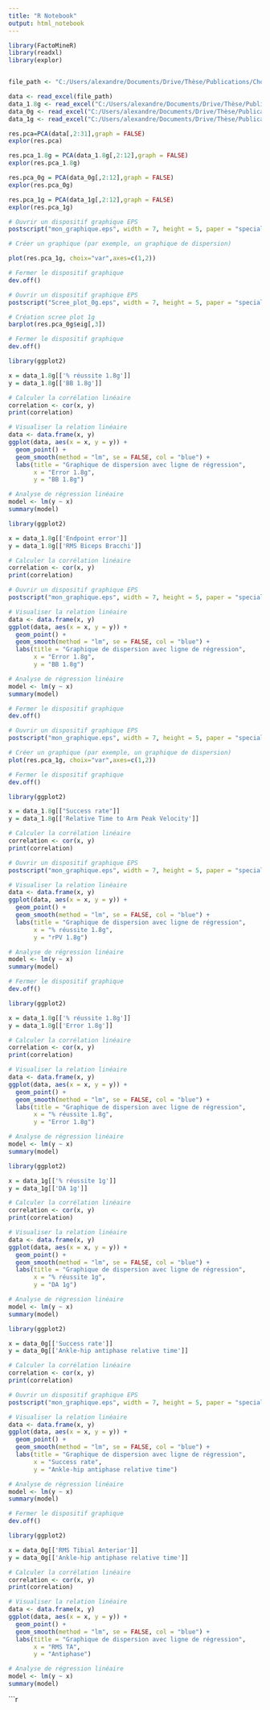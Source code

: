 ---
title: "R Notebook"
output: html_notebook
---



```{r}
library(FactoMineR)
library(readxl)
library(explor)


file_path <- "C:/Users/alexandre/Documents/Drive/Thèse/Publications/Chomienne Sarlegna Sainton Bringoux/Review/ACP/Data_ACP.xlsx"

data <- read_excel(file_path)
data_1.8g <- read_excel("C:/Users/alexandre/Documents/Drive/Thèse/Publications/Chomienne Sarlegna Sainton Bringoux/Review/ACP/Data_ACP_2g.xlsx") 
data_0g <- read_excel("C:/Users/alexandre/Documents/Drive/Thèse/Publications/Chomienne Sarlegna Sainton Bringoux/Review/ACP/Data_ACP_0g.xlsx") 
data_1g <- read_excel("C:/Users/alexandre/Documents/Drive/Thèse/Publications/Chomienne Sarlegna Sainton Bringoux/Review/ACP/Data_ACP_1g.xlsx")
```


```{r}
res.pca=PCA(data[,2:31],graph = FALSE)
explor(res.pca)
```


```{r}
res.pca_1.8g = PCA(data_1.8g[,2:12],graph = FALSE)
explor(res.pca_1.8g)
```


```{r}
res.pca_0g = PCA(data_0g[,2:12],graph = FALSE)
explor(res.pca_0g)
```


```{r}
res.pca_1g = PCA(data_1g[,2:12],graph = FALSE)
explor(res.pca_1g)
```

```{r}
# Ouvrir un dispositif graphique EPS
postscript("mon_graphique.eps", width = 7, height = 5, paper = "special", horizontal = FALSE)

# Créer un graphique (par exemple, un graphique de dispersion)

plot(res.pca_1g, choix="var",axes=c(1,2))

# Fermer le dispositif graphique
dev.off()
```



```{r}
# Ouvrir un dispositif graphique EPS
postscript("Scree_plot_0g.eps", width = 7, height = 5, paper = "special", horizontal = FALSE)

# Création scree plot 1g
barplot(res.pca_0g$eig[,3])

# Fermer le dispositif graphique
dev.off()

```



```{r}
library(ggplot2)

x = data_1.8g[['% réussite 1.8g']]
y = data_1.8g[['BB 1.8g']]

# Calculer la corrélation linéaire
correlation <- cor(x, y)
print(correlation)

# Visualiser la relation linéaire
data <- data.frame(x, y)
ggplot(data, aes(x = x, y = y)) +
  geom_point() +
  geom_smooth(method = "lm", se = FALSE, col = "blue") +
  labs(title = "Graphique de dispersion avec ligne de régression",
       x = "Error 1.8g",
       y = "BB 1.8g")

# Analyse de régression linéaire
model <- lm(y ~ x)
summary(model)
```


```{r}

library(ggplot2)

x = data_1.8g[['Endpoint error']]
y = data_1.8g[['RMS Biceps Bracchi']]

# Calculer la corrélation linéaire
correlation <- cor(x, y)
print(correlation)

# Ouvrir un dispositif graphique EPS
postscript("mon_graphique.eps", width = 7, height = 5, paper = "special", horizontal = FALSE)

# Visualiser la relation linéaire
data <- data.frame(x, y)
ggplot(data, aes(x = x, y = y)) +
  geom_point() +
  geom_smooth(method = "lm", se = FALSE, col = "blue") +
  labs(title = "Graphique de dispersion avec ligne de régression",
       x = "Error 1.8g",
       y = "BB 1.8g")

# Analyse de régression linéaire
model <- lm(y ~ x)
summary(model)

# Fermer le dispositif graphique
dev.off()
```
```{r}
# Ouvrir un dispositif graphique EPS
postscript("mon_graphique.eps", width = 7, height = 5, paper = "special", horizontal = FALSE)

# Créer un graphique (par exemple, un graphique de dispersion)
plot(res.pca_1g, choix="var",axes=c(1,2))

# Fermer le dispositif graphique
dev.off()
```



```{r}
library(ggplot2)

x = data_1.8g[["Success rate"]]
y = data_1.8g[['Relative Time to Arm Peak Velocity']]

# Calculer la corrélation linéaire
correlation <- cor(x, y)
print(correlation)

# Ouvrir un dispositif graphique EPS
postscript("mon_graphique.eps", width = 7, height = 5, paper = "special", horizontal = FALSE)

# Visualiser la relation linéaire
data <- data.frame(x, y)
ggplot(data, aes(x = x, y = y)) +
  geom_point() +
  geom_smooth(method = "lm", se = FALSE, col = "blue") +
  labs(title = "Graphique de dispersion avec ligne de régression",
       x = "% réussite 1.8g",
       y = "rPV 1.8g")

# Analyse de régression linéaire
model <- lm(y ~ x)
summary(model)

# Fermer le dispositif graphique
dev.off()
```


```{r}

library(ggplot2)

x = data_1.8g[['% réussite 1.8g']]
y = data_1.8g[['Error 1.8g']]

# Calculer la corrélation linéaire
correlation <- cor(x, y)
print(correlation)

# Visualiser la relation linéaire
data <- data.frame(x, y)
ggplot(data, aes(x = x, y = y)) +
  geom_point() +
  geom_smooth(method = "lm", se = FALSE, col = "blue") +
  labs(title = "Graphique de dispersion avec ligne de régression",
       x = "% réussite 1.8g",
       y = "Error 1.8g")

# Analyse de régression linéaire
model <- lm(y ~ x)
summary(model)
```


```{r}

library(ggplot2)

x = data_1g[['% réussite 1g']]
y = data_1g[['DA 1g']]

# Calculer la corrélation linéaire
correlation <- cor(x, y)
print(correlation)

# Visualiser la relation linéaire
data <- data.frame(x, y)
ggplot(data, aes(x = x, y = y)) +
  geom_point() +
  geom_smooth(method = "lm", se = FALSE, col = "blue") +
  labs(title = "Graphique de dispersion avec ligne de régression",
       x = "% réussite 1g",
       y = "DA 1g")

# Analyse de régression linéaire
model <- lm(y ~ x)
summary(model)
```


```{r}

library(ggplot2)

x = data_0g[['Success rate']]
y = data_0g[['Ankle-hip antiphase relative time']]

# Calculer la corrélation linéaire
correlation <- cor(x, y)
print(correlation)

# Ouvrir un dispositif graphique EPS
postscript("mon_graphique.eps", width = 7, height = 5, paper = "special", horizontal = FALSE)

# Visualiser la relation linéaire
data <- data.frame(x, y)
ggplot(data, aes(x = x, y = y)) +
  geom_point() +
  geom_smooth(method = "lm", se = FALSE, col = "blue") +
  labs(title = "Graphique de dispersion avec ligne de régression",
       x = "Success rate",
       y = "Ankle-hip antiphase relative time")

# Analyse de régression linéaire
model <- lm(y ~ x)
summary(model)

# Fermer le dispositif graphique
dev.off()
```


```{r}


library(ggplot2)

x = data_0g[['RMS Tibial Anterior']]
y = data_0g[['Ankle-hip antiphase relative time']]

# Calculer la corrélation linéaire
correlation <- cor(x, y)
print(correlation)

# Visualiser la relation linéaire
data <- data.frame(x, y)
ggplot(data, aes(x = x, y = y)) +
  geom_point() +
  geom_smooth(method = "lm", se = FALSE, col = "blue") +
  labs(title = "Graphique de dispersion avec ligne de régression",
       x = "RMS TA",
       y = "Antiphase")

# Analyse de régression linéaire
model <- lm(y ~ x)
summary(model)
```


```{r}

